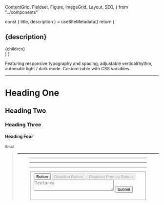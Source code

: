   ContentGrid,
  Fieldset,
  Figure,
  ImageGrid,
  Layout,
  SEO,
} from "../components"


  const { title, description } = useSiteMetadata()
  return (
    <Layout className="page" location={location}>
      <SEO title={title} />
      <article className="container padding page center">
        <h1>{description}</h1>
        {children}
      </article>
    </Layout>
  )
}

Featuring responsive typography and spacing, adjustable verticalrhythm, automatic light / dark mode. Customizable with CSS variables.

---

# Heading One

## Heading Two

### Heading Three

#### Heading Four

<small>Small</small>
<P />
<Blockquote />

---

<Figure />
<P />

---

<ContentGrid />

---

<ImageGrid />

---

<Fieldset />
<button className="btn">Button</button>
<button className="btn" disabled>
  Disabled Button
</button>
<button className="btn btn-primary" disabled>
  Disabled Primary Button
</button>
<form action="" className="form">
  <textarea className="textarea" cols="30" placeholder="Textarea"></textarea>
  <button className="btn btn-primary">Submit</button>
</form>
